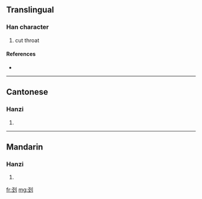 {{also|剄}}
==Translingual==

===Han character===
{{Han char|rn=18|rad=刀|as=05|sn=7|four=|canj=弓一中弓 (NMLN)}}

# cut throat

====References====
* {{Han ref|kx=0138.281|hdz=10332.020|uh=522D|ud=21037}}

----

==Cantonese==

===Hanzi===
{{yue-hanzi|jyut=|y=ging2|tra=剄}}

# {{defn|Cantonese}}

----

==Mandarin==

===Hanzi===
{{cmn-hanzi|tra=剄|pin=[[jǐng]] ([[jing3]])|wg=ching<sup>3</sup>}}

# {{defn|Mandarin}}

[[fr:刭]]
[[mg:刭]]